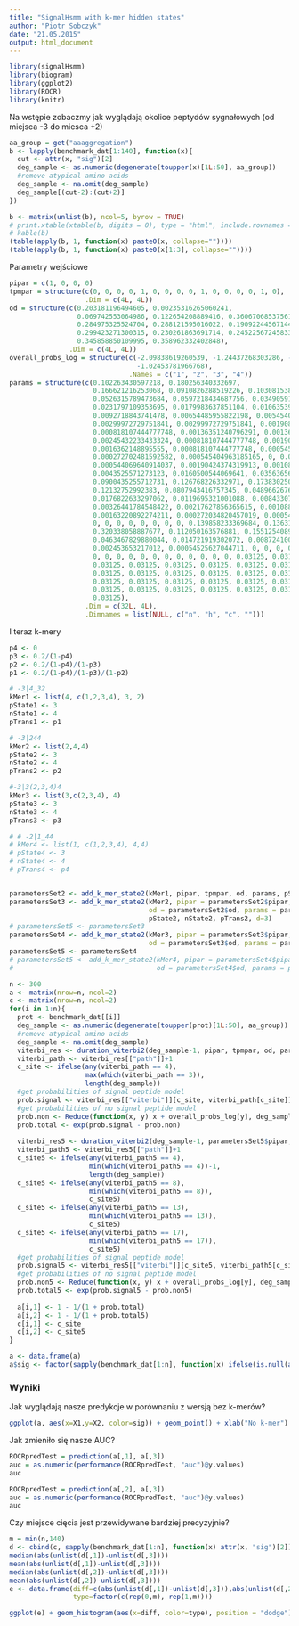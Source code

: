 ```yaml
---
title: "SignalHsmm with k-mer hidden states"
author: "Piotr Sobczyk"
date: "21.05.2015"
output: html_document
---
```


```r
library(signalHsmm)
library(biogram)
library(ggplot2)
library(ROCR)
library(knitr)
```

Na wstępie zobaczmy jak wyglądają okolice peptydów sygnałowych (od miejsca -3 do miesca +2)

```r
aa_group = get("aaaggregation")
b <- lapply(benchmark_dat[1:140], function(x){
  cut <- attr(x, "sig")[2]
  deg_sample <- as.numeric(degenerate(toupper(x)[1L:50], aa_group))
  #remove atypical amino acids
  deg_sample <- na.omit(deg_sample)
  deg_sample[(cut-2):(cut+2)]
})

b <- matrix(unlist(b), ncol=5, byrow = TRUE)
# print.xtable(xtable(b, digits = 0), type = "html", include.rownames = FALSE)
# kable(b)
(table(apply(b, 1, function(x) paste0(x, collapse=""))))
(table(apply(b, 1, function(x) paste0(x[1:3], collapse=""))))
```

Parametry wejściowe

```r
pipar = c(1, 0, 0, 0)
tpmpar = structure(c(0, 0, 0, 0, 1, 0, 0, 0, 0, 1, 0, 0, 0, 0, 1, 0), 
                   .Dim = c(4L, 4L))
od = structure(c(0.203181196494605, 0.00235316265060241, 
                 0.069742553064986, 0.122654208889416, 0.360670685375614, 0.72484469126506, 
                 0.284975325524704, 0.288121595016022, 0.190922445671445, 0.0822430346385542, 
                 0.299423271300315, 0.230261863691714, 0.245225672458335, 0.190559111445783, 
                 0.345858850109995, 0.358962332402848), 
               .Dim = c(4L, 4L))
overall_probs_log = structure(c(-2.09838619260539, -1.24437268303286, -1.4685380799115, 
                                -1.02453781966768), 
                              .Names = c("1", "2", "3", "4"))
params = structure(c(0.102263430597218, 0.180256340332697, 
                     0.166621216253068, 0.0910826288519226, 0.103081538041996, 0.0820834469593673, 
                     0.0526315789473684, 0.0597218434687756, 0.0349059176438506, 0.024815925824925, 
                     0.0231797109353695, 0.0179983637851104, 0.0106353967821107, 0.00899918189255522, 
                     0.0092718843741478, 0.00654485955822198, 0.00545404963185165, 
                     0.00299972729751841, 0.00299972729751841, 0.00190891737114808, 
                     0.000818107444777748, 0.00136351240796291, 0.00136351240796291, 
                     0.00245432233433324, 0.000818107444777748, 0.00190891737114808, 
                     0.0016362148895555, 0.000818107444777748, 0.000545404963185165, 
                     0.000272702481592582, 0.000545404963185165, 0, 0.000544069640914037, 
                     0.000544069640914037, 0.00190424374319913, 0.00108813928182807, 
                     0.0043525571273123, 0.0160500544069641, 0.0356365614798694, 0.0710010881392818, 
                     0.0900435255712731, 0.126768226332971, 0.173830250272035, 0.142546245919478, 
                     0.12132752992383, 0.0807943416757345, 0.0489662676822633, 0.0375408052230686, 
                     0.0176822633297062, 0.0119695321001088, 0.00843307943416757, 
                     0.00326441784548422, 0.00217627856365615, 0.00108813928182807, 
                     0.00163220892274211, 0.000272034820457019, 0.000544069640914037, 
                     0, 0, 0, 0, 0, 0, 0, 0, 0.139858233369684, 0.136314067611778, 
                     0.320338058887677, 0.112050163576881, 0.155125408942203, 0.0602508178844057, 
                     0.0463467829880044, 0.014721919302072, 0.00872410032715376, 0.00327153762268266, 
                     0.002453653217012, 0.00054525627044711, 0, 0, 0, 0, 0, 0, 0, 
                     0, 0, 0, 0, 0, 0, 0, 0, 0, 0, 0, 0, 0.03125, 0.03125, 0.03125, 
                     0.03125, 0.03125, 0.03125, 0.03125, 0.03125, 0.03125, 0.03125, 
                     0.03125, 0.03125, 0.03125, 0.03125, 0.03125, 0.03125, 0.03125, 
                     0.03125, 0.03125, 0.03125, 0.03125, 0.03125, 0.03125, 0.03125, 
                     0.03125, 0.03125, 0.03125, 0.03125, 0.03125, 0.03125, 0.03125, 
                     0.03125), 
                   .Dim = c(32L, 4L), 
                   .Dimnames = list(NULL, c("n", "h", "c", "")))
```

I teraz k-mery

```r
p4 <- 0
p3 <- 0.2/(1-p4)
p2 <- 0.2/(1-p4)/(1-p3)
p1 <- 0.2/(1-p4)/(1-p3)/(1-p2)

# -3|4_32
kMer1 <- list(4, c(1,2,3,4), 3, 2)
pState1 <- 3
nState1 <- 4
pTrans1 <- p1

# -3|244
kMer2 <- list(2,4,4)
pState2 <- 3
nState2 <- 4
pTrans2 <- p2

#-3|3(2,3,4)4
kMer3 <- list(3,c(2,3,4), 4)
pState3 <- 3
nState3 <- 4
pTrans3 <- p3

# # -2|1_44
# kMer4 <- list(1, c(1,2,3,4), 4,4)
# pState4 <- 3
# nState4 <- 4
# pTrans4 <- p4


parametersSet2 <- add_k_mer_state2(kMer1, pipar, tpmpar, od, params, pState1, nState1, pTrans1, d=3)
parametersSet3 <- add_k_mer_state2(kMer2, pipar = parametersSet2$pipar, tpmpar = parametersSet2$tpmpar, 
                                   od = parametersSet2$od, params = parametersSet2$params,
                                   pState2, nState2, pTrans2, d=3)
# parametersSet5 <- parametersSet3
parametersSet4 <- add_k_mer_state2(kMer3, pipar = parametersSet3$pipar, tpmpar = parametersSet3$tpmpar, 
                                   od = parametersSet3$od, params = parametersSet3$params, pState3, nState3, pTrans3, d=3)#
parametersSet5 <- parametersSet4
# parametersSet5 <- add_k_mer_state2(kMer4, pipar = parametersSet4$pipar, tpmpar = parametersSet4$tpmpar, 
#                                    od = parametersSet4$od, params = parametersSet4$params, pState4, nState4, pTrans4, d=3)
```

```r
n <- 300
a <- matrix(nrow=n, ncol=2)
c <- matrix(nrow=n, ncol=2)
for(i in 1:n){
  prot <- benchmark_dat[[i]]
  deg_sample <- as.numeric(degenerate(toupper(prot)[1L:50], aa_group))
  #remove atypical amino acids
  deg_sample <- na.omit(deg_sample)
  viterbi_res <- duration_viterbi2(deg_sample-1, pipar, tpmpar, od, params)
  viterbi_path <- viterbi_res[["path"]]+1
  c_site <- ifelse(any(viterbi_path == 4), 
                   max(which(viterbi_path == 3)), 
                   length(deg_sample))
  #get probabilities of signal peptide model
  prob.signal <- viterbi_res[["viterbi"]][c_site, viterbi_path[c_site]]
  #get probabilities of no signal peptide model
  prob.non <- Reduce(function(x, y) x + overall_probs_log[y], deg_sample[1L:c_site], 0)
  prob.total <- exp(prob.signal - prob.non)
  
  viterbi_res5 <- duration_viterbi2(deg_sample-1, parametersSet5$pipar, parametersSet5$tpmpar, parametersSet5$od, parametersSet5$params)
  viterbi_path5 <- viterbi_res5[["path"]]+1
  c_site5 <- ifelse(any(viterbi_path5 == 4), 
                    min(which(viterbi_path5 == 4))-1, 
                    length(deg_sample))
  c_site5 <- ifelse(any(viterbi_path5 == 8), 
                    min(which(viterbi_path5 == 8)), 
                    c_site5)
  c_site5 <- ifelse(any(viterbi_path5 == 13), 
                    min(which(viterbi_path5 == 13)), 
                    c_site5)
  c_site5 <- ifelse(any(viterbi_path5 == 17), 
                    min(which(viterbi_path5 == 17)), 
                    c_site5)
  #get probabilities of signal peptide model
  prob.signal5 <- viterbi_res5[["viterbi"]][c_site5, viterbi_path5[c_site5]]
  #get probabilities of no signal peptide model
  prob.non5 <- Reduce(function(x, y) x + overall_probs_log[y], deg_sample[1L:c_site5], 0)
  prob.total5 <- exp(prob.signal5 - prob.non5)
  
  a[i,1] <- 1 - 1/(1 + prob.total)
  a[i,2] <- 1 - 1/(1 + prob.total5)
  c[i,1] <- c_site
  c[i,2] <- c_site5
}

a <- data.frame(a)
a$sig <- factor(sapply(benchmark_dat[1:n], function(x) ifelse(is.null(attr(x, "sig")), 0 ,1)))
```

### Wyniki

Jak wyglądają nasze predykcje w porównaniu z wersją bez k-merów?

```r
ggplot(a, aes(x=X1,y=X2, color=sig)) + geom_point() + xlab("No k-mer") + ylab("with k-mer") + scale_color_discrete("Signal peptide") +geom_abline(slope=1)
```

Jak zmieniło się nasze AUC?
```r
ROCRpredTest = prediction(a[,1], a[,3])
auc = as.numeric(performance(ROCRpredTest, "auc")@y.values)
auc 

ROCRpredTest = prediction(a[,2], a[,3])
auc = as.numeric(performance(ROCRpredTest, "auc")@y.values)
auc 
```

Czy miejsce cięcia jest przewidywane bardziej precyzyjnie?

```r
m = min(n,140)
d <- cbind(c, sapply(benchmark_dat[1:n], function(x) attr(x, "sig")[2]))[1:m, ]
median(abs(unlist(d[,1])-unlist(d[,3])))
mean(abs(unlist(d[,1])-unlist(d[,3])))
median(abs(unlist(d[,2])-unlist(d[,3])))
mean(abs(unlist(d[,2])-unlist(d[,3])))
e <- data.frame(diff=c(abs(unlist(d[,1])-unlist(d[,3])),abs(unlist(d[,2])-unlist(d[,3]))),
                type=factor(c(rep(0,m), rep(1,m))))

ggplot(e) + geom_histogram(aes(x=diff, color=type), position = "dodge")
```